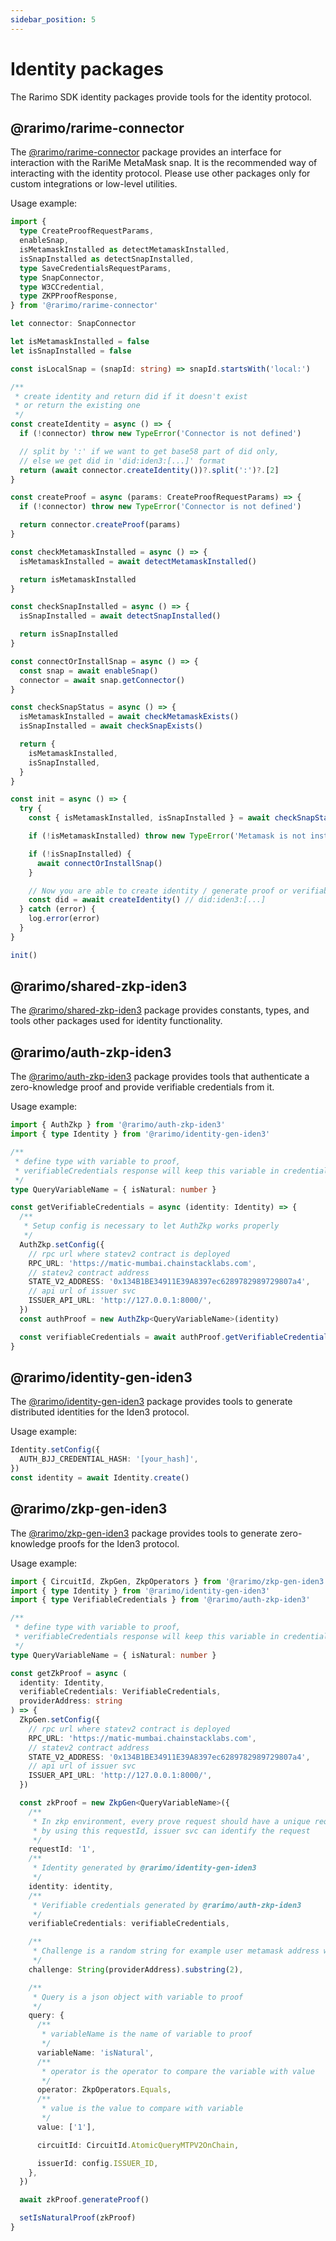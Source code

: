 ```yaml
---
sidebar_position: 5
---
```


# Identity packages

The Rarimo SDK identity packages provide tools for the identity protocol.

## @rarimo/rarime-connector

The [@rarimo/rarime-connector](https://www.npmjs.com/package/@rarimo/rarime-connector) package provides an interface for interaction with the RariMe MetaMask snap. It is the recommended way of interacting with the identity protocol.
Please use other packages only for custom integrations or low-level utilities.

Usage example:

```ts
import {
  type CreateProofRequestParams,
  enableSnap,
  isMetamaskInstalled as detectMetamaskInstalled,
  isSnapInstalled as detectSnapInstalled,
  type SaveCredentialsRequestParams,
  type SnapConnector,
  type W3CCredential,
  type ZKPProofResponse,
} from '@rarimo/rarime-connector'

let connector: SnapConnector

let isMetamaskInstalled = false
let isSnapInstalled = false

const isLocalSnap = (snapId: string) => snapId.startsWith('local:')

/**
 * create identity and return did if it doesn't exist
 * or return the existing one
 */
const createIdentity = async () => {
  if (!connector) throw new TypeError('Connector is not defined')

  // split by ':' if we want to get base58 part of did only,
  // else we get did in 'did:iden3:[...]' format
  return (await connector.createIdentity())?.split(':')?.[2]
}

const createProof = async (params: CreateProofRequestParams) => {
  if (!connector) throw new TypeError('Connector is not defined')

  return connector.createProof(params)
}

const checkMetamaskInstalled = async () => {
  isMetamaskInstalled = await detectMetamaskInstalled()

  return isMetamaskInstalled
}

const checkSnapInstalled = async () => {
  isSnapInstalled = await detectSnapInstalled()

  return isSnapInstalled
}

const connectOrInstallSnap = async () => {
  const snap = await enableSnap()
  connector = await snap.getConnector()
}

const checkSnapStatus = async () => {
  isMetamaskInstalled = await checkMetamaskExists()
  isSnapInstalled = await checkSnapExists()

  return {
    isMetamaskInstalled,
    isSnapInstalled,
  }
}

const init = async () => {
  try {
    const { isMetamaskInstalled, isSnapInstalled } = await checkSnapStatus()

    if (!isMetamaskInstalled) throw new TypeError('Metamask is not installed')

    if (!isSnapInstalled) {
      await connectOrInstallSnap()
    }

    // Now you are able to create identity / generate proof or verifiable credentials by using corresponding methods, e. g.
    const did = await createIdentity() // did:iden3:[...]
  } catch (error) {
    log.error(error)
  }
}

init()
```

## @rarimo/shared-zkp-iden3

The [@rarimo/shared-zkp-iden3](https://www.npmjs.com/package/@rarimo/shared-zkp-iden3) package provides constants, types, and tools other packages used for identity functionality.

## @rarimo/auth-zkp-iden3

The [@rarimo/auth-zkp-iden3](https://www.npmjs.com/package/@rarimo/auth-zkp-iden3) package provides tools that authenticate a zero-knowledge proof and provide verifiable credentials from it.

Usage example:

```ts
import { AuthZkp } from '@rarimo/auth-zkp-iden3'
import { type Identity } from '@rarimo/identity-gen-iden3'

/**
 * define type with variable to proof,
 * verifiableCredentials response will keep this variable in credentialSubject
 */
type QueryVariableName = { isNatural: number }

const getVerifiableCredentials = async (identity: Identity) => {
  /**
   * Setup config is necessary to let AuthZkp works properly
   */
  AuthZkp.setConfig({
    // rpc url where statev2 contract is deployed
    RPC_URL: 'https://matic-mumbai.chainstacklabs.com',
    // statev2 contract address
    STATE_V2_ADDRESS: '0x134B1BE34911E39A8397ec6289782989729807a4',
    // api url of issuer svc
    ISSUER_API_URL: 'http://127.0.0.1:8000/',
  })
  const authProof = new AuthZkp<QueryVariableName>(identity)

  const verifiableCredentials = await authProof.getVerifiableCredentials()
}
```

## @rarimo/identity-gen-iden3

The [@rarimo/identity-gen-iden3](https://www.npmjs.com/package/@rarimo/react-provider) package provides tools to generate distributed identities for the Iden3 protocol.

Usage example:

```ts
Identity.setConfig({
  AUTH_BJJ_CREDENTIAL_HASH: '[your_hash]',
})
const identity = await Identity.create()
```

## @rarimo/zkp-gen-iden3

The [@rarimo/zkp-gen-iden3](https://www.npmjs.com/package/@rarimo/zkp-gen-iden3) package provides tools to generate zero-knowledge proofs for the Iden3 protocol.

Usage example:

```ts
import { CircuitId, ZkpGen, ZkpOperators } from '@rarimo/zkp-gen-iden3'
import { type Identity } from '@rarimo/identity-gen-iden3'
import { type VerifiableCredentials } from '@rarimo/auth-zkp-iden3'

/**
 * define type with variable to proof,
 * verifiableCredentials response will keep this variable in credentialSubject
 */
type QueryVariableName = { isNatural: number }

const getZkProof = async (
  identity: Identity,
  verifiableCredentials: VerifiableCredentials,
  providerAddress: string
) => {
  ZkpGen.setConfig({
    // rpc url where statev2 contract is deployed
    RPC_URL: 'https://matic-mumbai.chainstacklabs.com',
    // statev2 contract address
    STATE_V2_ADDRESS: '0x134B1BE34911E39A8397ec6289782989729807a4',
    // api url of issuer svc
    ISSUER_API_URL: 'http://127.0.0.1:8000/',
  })

  const zkProof = new ZkpGen<QueryVariableName>({
    /**
     * In zkp environment, every prove request should have a unique requestId
     * by using this requestId, issuer svc can identify the request
     */
    requestId: '1',
    /**
     * Identity generated by @rarimo/identity-gen-iden3
     */
    identity: identity,
    /**
     * Verifiable credentials generated by @rarimo/auth-zkp-iden3
     */
    verifiableCredentials: verifiableCredentials,

    /**
     * Challenge is a random string for example user metamask address without '0x'
     */
    challenge: String(providerAddress).substring(2),

    /**
     * Query is a json object with variable to proof
     */
    query: {
      /**
       * variableName is the name of variable to proof
       */
      variableName: 'isNatural',
      /**
       * operator is the operator to compare the variable with value
       */
      operator: ZkpOperators.Equals,
      /**
       * value is the value to compare with variable
       */
      value: ['1'],

      circuitId: CircuitId.AtomicQueryMTPV2OnChain,

      issuerId: config.ISSUER_ID,
    },
  })

  await zkProof.generateProof()

  setIsNaturalProof(zkProof)
}
```
